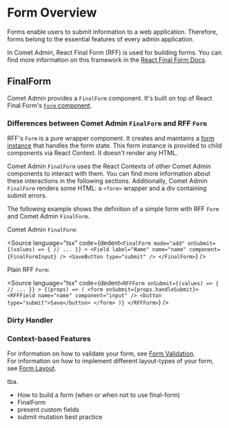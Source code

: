 

<Meta title="Docs/Form/Overview" />

# Form Overview

Forms enable users to submit information to a web application. Therefore, forms belong to the essential features of every admin application.

In Comet Admin, React Final Form (RFF) is used for building forms. You can find more information on this framework in the [React Final Form Docs](https://final-form.org/docs/react-final-form/getting-started).

## FinalForm

Comet Admin provides a `FinalForm` component. It's built on top of React Final Form's [`Form` component](https://final-form.org/docs/react-final-form/api/Form).

### Differences between Comet Admin `FinalForm` and RFF `Form`

RFF's `Form` is a pure wrapper component.
It creates and maintains a [form instance](https://final-form.org/docs/final-form/api#createform) that handles the form state.
This form instance is provided to child components via React Context.
It doesn't render any HTML.

Comet Admin `FinalForm` uses the React Contexts of other Comet Admin components to interact with them.
You can find more information about these interactions in the following sections.
Additionally, Comet Admin `FinalForm` renders some HTML: a `<form>` wrapper and a div containing submit errors.

The following example shows the definition of a simple form with RFF `Form` and Comet Admin `FinalForm`.

Comet Admin `FinalForm`:

<Source
    language="tsx"
    code={dedent`
        <FinalForm
            mode="add"
            onSubmit={(values) => {
                // ...
            }}
        >
            <Field label="Name" name="name" component={FinalFormInput} />
            <SaveButton type="submit" />
        </FinalForm>
  `}
/>

Plain RFF `Form`:

<Source
    language="tsx"
    code={dedent`
        <RFFForm
            onSubmit={(values) => {
                // ...
            }}
        >
            {(props) => (
                <form onSubmit={props.handleSubmit}>
                    <RFFField name="name" component="input" />
                    <button type="submit">Save</button>
                </form>
            )}
        </RFFForm>
  `}
/>

### Dirty Handler

### Context-based Features

For information on how to validate your form, see [Form Validation](/docs/docs-form-validation--page).  
For information on how to implement different layout-types of your form, see [Form Layout](/docs/docs-form-layout--page).

tba.

-   How to build a form (when or when not to use final-form)
-   FinalForm
-   present custom fields
-   submit mutation best practice
